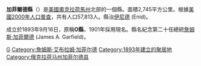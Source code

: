 {{Otheruses|加菲爾德縣|subject=美國奧克拉荷馬州的一個縣|other=同名的縣}}
{{Unreferenced|time=2021-04-29T22:21:19+00:00}}
<!--[[File:Map_of_Oklahoma_highlighting_Garfield_County.svg|250px]]-->
{{Infobox U.S. County
| county = 加菲爾德縣
| state = 俄克拉何馬州
| en county = Garfield County
| en state = Oklahoma
| seal =               <!--image of county seal -->
| founded year =       <!-- if you include a reference, the year's wikilink won't work so add the [[|]] to the year -->
| founded date =       <!-- optional, syntax is: February 1 -->
| seat wl =  Enid          <!-- county seat; the WikiLink is created for you: "City" results in "[[City,_State|City]]" -->
| largest city wl =    <!-- largest city; the WikiLink is created for you: "City" results in "[[City,_State|City]]" -->
| area_total_sq_mi = 1060
| area_total_km2 = 2745
| area_land_sq_mi = 1058
| area_land_km2 = 2741
| area_water_sq_mi = 2
| area_water_km2 = 4
| area percentage =0.15% 
| census yr = 2000
| pop = 57813
| density_sq_mi =55 
| density_km2 = 21
| time zone = Central
| UTC offset =  -6    <!-- example: time zone = Central; UTC offset = -6; DST offset = -5  -->
| DST offset = -5
| footnotes = 
| district = 3rd
| web =
| named for =
}}
'''加菲爾德縣'''（{{lang-en|Garfield County}}）是[[美國|美國]][[奧克拉荷馬州|奧克拉荷馬州]]北部的一個縣。面積2,745平方公里。根據[[美國2000年人口普查|美國2000年人口普查]]，共有人口57,813人。縣治[[伊尼德|伊尼德]] (Enid)。

成立於1893年9月16日，原稱'''O縣'''，1901年採用現名。縣名紀念第二十任總統[[詹姆斯·加菲爾德|詹姆斯·加菲爾德]] (James A. Garfield)。

{{Oklahoma}}

[[Category:俄克拉何马州行政区划|G]]
[[Category:詹姆斯·艾布拉姆·加菲尔德|Category:詹姆斯·艾布拉姆·加菲尔德]]
[[Category:1893年建立的聚居地|Category:1893年建立的聚居地]]
[[Category:俄克拉荷马州加菲尔德县|Category:俄克拉荷马州加菲尔德县]]